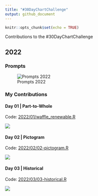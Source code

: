 ```yaml
---
title: "#30DayChartChallenge"
output: github_document
---
```


```r
knitr::opts_chunk$set(echo = TRUE)
```

Contributions to the #30DayChartChallenge

## 2022

### Prompts

![Prompts 2022](https://pbs.twimg.com/media/FOEPn_hXsAgct7P?format=jpg)

### My Contributions

#### Day 01 | Part-to-Whole

Code: [2022/01/waffle_renewable.R](2022/01/waffle_renewable.R)

![](2022/01/01-waffle-renewable.png)


#### Day 02 | Pictogram

Code: [2022/02/02-pictogram.R](2022/02/02-pictogram.R)

![](2022/02/saarland-pictogram-edited-en.png)


#### Day 03 | Historical

Code: [2022/03/03-historical.R](2022/03/03-historical.R)

![](2022/03/03-historical-wframe.png)
